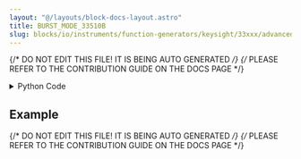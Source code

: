 ```yaml
---
layout: "@/layouts/block-docs-layout.astro"
title: BURST_MODE_33510B
slug: blocks/io/instruments/function-generators/keysight/33xxx/advanced/burst-mode-33510b
---
```


{/* DO NOT EDIT THIS FILE! IT IS BEING AUTO GENERATED */}
{/* PLEASE REFER TO THE CONTRIBUTION GUIDE ON THE DOCS PAGE */}


<PythonDocsDisplay docstring={docstring} />
<details>
<summary>Python Code</summary>

```python
from flojoy import flojoy, DataContainer, TextBlob, VisaConnection
from typing import Optional, Literal


@flojoy(inject_connection=True)
def BURST_MODE_33510B(
    connection: VisaConnection,
    on_off: Literal["ON", "OFF"] = "OFF",
    channel: Literal["ch1", "ch2"] = "ch1",
    trigger_source: Literal["EXT", "IMM", "TIM"] = "TIM",
    trigger_delay: float = 0,
    trigger_slope: Literal["POS", "NEG"] = "POS",
    trigger_timer: float = 1e-3,
    burst_mode: Literal["N Cycle", "Gated"] = "N Cycle",
    burst_ncycles: int = 1,
    burst_phase: float = 0,
    burst_polarity: Literal["NORM", "INV"] = "NORM",
    default: Optional[DataContainer] = None,
) -> TextBlob:
    """The BURST_MODE_33510B node is used to turn the Burst mode on or off.

    You can set various settings for the triggering of the bursts as well.
    The burst mode is way to have signals come in "bursts" that are triggered
    externally or with a timer for instance.

    Requires a CONNECTION_33510B node at the start of the app to connect with
    the instrument. The VISA address will then be listed under 'connection'.

    This node should also work with compatible Keysight 33XXX wavefunction
    generators (although they are untested).

    Parameters
    ----------
    connection: VisaConnection
        The VISA address (requires the CONNECTION_MDO3XXX node).
    on_off: str
        Turn the burst mode on or off.
    channel: str
        The channel to modify the burst mode for.
    trigger_source: str
        Set the trigger_source (e.g. externally or timed).
    trigger_delay: float
        Delay the burst by this number of seconds after a trigger.
    trigger_slope: str
        If triggering is external, trigger on a positive or negative slope.
    burst_mode: str
        Set the burst mode for the WFG.
    burst_ncycles: int
        How many cycles to have in one burst.
    burst_phase: float
        What phase to start the burst with, in degrees.
    burst_polarity: str
        The polarity of the burst in Gated mode, normal or inverted.

    Returns
    -------
    DataContainer
        TextBlob: summary of burst mode settings.
    """

    ks = connection.get_handle()

    channel_str = channel
    channel = getattr(ks, channel)

    channel.trigger_source(trigger_source)
    assert trigger_delay >= 0, "trigger_delay must be greater than or equal to zero."
    channel.trigger_delay(trigger_delay)

    if trigger_source == "EXT":
        channel.trigger_slope(trigger_slope)

    if trigger_source == "TIM":
        assert (
            trigger_timer >= 1e-6
        ), "trigger_timer must be greater than or equal to 1us."
        channel.trigger_timer(trigger_timer)

    if on_off == "OFF":
        channel.burst_state(on_off)

    assert (
        -360.0 <= burst_phase <= 360.0
    ), "The phase must be between -360 and 360 degrees."
    channel.burst_mode(burst_mode)
    channel.burst_phase(burst_phase)

    if burst_mode == "N Cycle":
        assert burst_ncycles > 0, "burst_ncycles must be greater than 0."
        channel.burst_ncycles(burst_ncycles)

    if burst_mode == "Gated":
        channel.burst_polarity(burst_polarity)

    if on_off == "ON":
        channel.burst_state(on_off)
    ks.close()

    return TextBlob(text_blob=f"{channel_str} burst: {on_off}")

```

[Find this Flojoy Block on GitHub](https://github.com/flojoy-ai/blocks/blob/main/blocks/IO/INSTRUMENTS/FUNCTION_GENERATORS/KEYSIGHT/33XXX/ADVANCED/BURST_MODE_33510B/BURST_MODE_33510B.py)

</details>

## Example


<GetHelpWidget />


<AppDisplay app={app} blockName="BURST_MODE_33510B" client:visible />


<Example />

{/* DO NOT EDIT THIS FILE! IT IS BEING AUTO GENERATED */}
{/* PLEASE REFER TO THE CONTRIBUTION GUIDE ON THE DOCS PAGE */}
